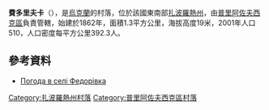 {{coord|46|47|17|N|35|47|42|E|scale:100000|display=title}}

'''費多里夫卡'''（{{lang-uk|Федорівка}}），是[[烏克蘭|烏克蘭]]的村落，位於該國東南部[[扎波羅熱州|扎波羅熱州]]，由[[普里阿佐夫西克區|普里阿佐夫西克區]]負責管轄，始建於1862年，面積1.3平方公里，海拔高度19米，2001年人口510，人口密度每平方公里392.3人。

==參考資料==
* [http://weather.in.ua/ua/zaporozhskaja/27060 Погода в селі Федорівка] {{Wayback|url=http://weather.in.ua/ua/zaporozhskaja/27060 |date=20111220173410 }}

{{DEFAULTSORT:Федорівка}}
[[Category:扎波羅熱州村落|Category:扎波羅熱州村落]]
[[Category:普里阿佐夫西克區村落|Category:普里阿佐夫西克區村落]]


{{Zaporizhia-geo-stub}}